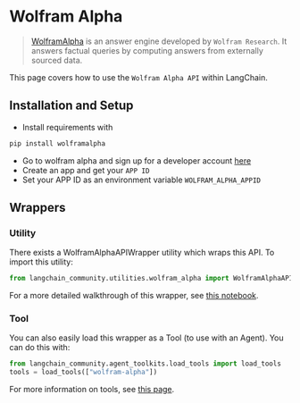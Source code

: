 # Wolfram Alpha

>[WolframAlpha](https://en.wikipedia.org/wiki/WolframAlpha) is an answer engine developed by `Wolfram Research`.
> It answers factual queries by computing answers from externally sourced data.

This page covers how to use the `Wolfram Alpha API` within LangChain.

## Installation and Setup
- Install requirements with
```bash
pip install wolframalpha
```
- Go to wolfram alpha and sign up for a developer account [here](https://developer.wolframalpha.com/)
- Create an app and get your `APP ID`
- Set your APP ID as an environment variable `WOLFRAM_ALPHA_APPID`


## Wrappers

### Utility

There exists a WolframAlphaAPIWrapper utility which wraps this API. To import this utility:

```python
from langchain_community.utilities.wolfram_alpha import WolframAlphaAPIWrapper
```

For a more detailed walkthrough of this wrapper, see [this notebook](/docs/integrations/tools/wolfram_alpha).

### Tool

You can also easily load this wrapper as a Tool (to use with an Agent).
You can do this with:
```python
from langchain_community.agent_toolkits.load_tools import load_tools
tools = load_tools(["wolfram-alpha"])
```

For more information on tools, see [this page](/docs/how_to/tools_builtin).
